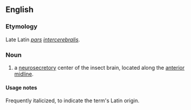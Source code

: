 ==English==

===Etymology===
Late Latin ''[[pars]] [[intercerebralis]]''.

===Noun===
{{en-noun|-}}

# {{label|en|entomology}} a [[neurosecretory]] center of the insect brain, located along the [[anterior]] [[midline]].

====Usage notes====
Frequently italicized, to indicate the term's Latin origin.
